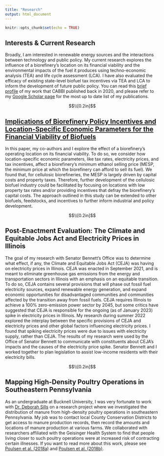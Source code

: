 ```yaml
---
title: "Research"
output: html_document
---
```


```r
knitr::opts_chunk$set(echo = TRUE)
```

## Interests & Current Research

Broadly, I am interested in renewable energy sources and the interactions between technology and public policy. My current research explores the influence of a biorefinery's location on its financial viability and the environmental impacts of the fuel it produces using techno-economic analysis (TEA) and life cycle assessment (LCA). I have also evaluated the efficacy of existing state-level biofuel tax incentives via TEA and LCA to inform the development of future public policy. You can read this [brief profile](https://cabbi.bio/dalton-stewart-economics-and-environment-both-vital-to-sustainability/) of my work that CABBI published back in 2020, and please refer to my [Google Scholar page](https://scholar.google.com/citations?user=w_vTjaIAAAAJ&hl=en&oi=ao) for the most up to date list of my publications.

$$\\[0.2in]$$

## [Implications of Biorefinery Policy Incentives and Location-Specific Economic Parameters for the Financial Viability of Biofuels](https://pubs.acs.org/doi/10.1021/acs.est.2c07936)

In this paper, my co-authors and I explore the effect of a biorefinery's operating location on its financial viability. To do so, we consider how location-specific economic parameters, like tax rates, electricity prices, and tax incentives, affect a biorefinery's minimum ethanol selling price (MESP, the minimum price at which the biorefinery can afford to sell its fuel). We found that, for cellulosic biorefineries, the MESP is largely driven by capital costs and property taxes. Therefore, further development of the cellulosic biofuel industry could be facilitated by focusing on locations with low property tax rates and/or providing incentives that defray the biorefinery's capital costs. The approach outlined in this study can be extended to other biofuels, feedstocks, and incentives to further inform industrial and policy development.

$$\\[0.2in]$$

## Post-Enactment Evaluation: The Climate and Equitable Jobs Act and Electricity Prices in Illinois

The goal of my research with Senator Bennett's Office was to determine what effect, if any, the Climate and Equitable Jobs Act (CEJA) was having on electricity prices in Illinois. CEJA was enacted in September 2021, and is meant to eliminate greenhouse gas emissions from the energy and transportation sectors in Illinois with an emphasis on an equitable transition. To do so, CEJA contains several provisions that will phase out fossil fuel electricity sources, expand renewable energy generation, and expand economic opportunities for disadvantaged communities and communities affected by the transition away from fossil fuels. CEJA requires Illinois to achieve a 100% zero-emission power sector by 2045, but some critics have suggested that CEJA is responsible for the ongoing (as of January 2023) spike in electricity prices in Illinois. My research during summer 2022 explored the interplay between the specific provisions of CEJA and electricity prices and other global factors influencing electricity prices. I found that spiking electricity prices were due to issues with electricity supply, rather than CEJA. The results of my research were used by the Office of Senator Bennett to communicate with constituents about CEJA’s impacts and the causes of the electricity price spike. Senator Bennett and I worked together to plan legislation to assist low-income residents with their electricity bills.

$$\\[0.2in]$$

## Mapping High-Density Poultry Operations in Southeastern Pennsylvania

As an undergraduate at Bucknell University, I was very fortunate to work with [Dr. Deborah Sills](https://www.bucknell.edu/fac-staff/deborah-sills) on a research project where we investigated the distribution of manure from high-density poultry operations in southeastern Pennsylvania. My job was to contact local County Conservation Districts to get access to manure production records, then record the amounts and locations of manure production at various farms. We collaborated with researchers affiliated with the Geisinger Health System to find that people living closer to such poultry operations were at increased risk of contracting certain illnesses. If you want to read more about this work, please see [Poulsen et al. (2018a)](https://doi.org/10.1097/EE9.0000000000000013) and [Poulsen et al. (2018b)](https://doi.org/10.1016/j.ijheh.2017.12.005).

